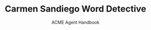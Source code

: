 ---
title: "Carmen Sandiego Word Detective"
subtitle: "ACME Agent Handbook"
creator: ""
categories: ["cds"]
featuredImage: "../src/assets/images/item/cds/DSC02971.png"
views: ["../src/assets/images/item/cds/DSC02971.png"]
nextItem: []
---